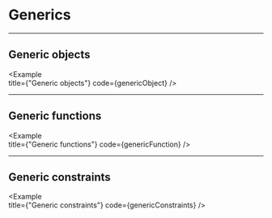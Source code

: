 
# Generics

---

## Generic objects

<Example   
  title={"Generic objects"}
  code={genericObject}
/>

---

## Generic functions

<Example   
  title={"Generic functions"}
  code={genericFunction}
/>

---

## Generic constraints

<Example   
  title={"Generic constraints"}
  code={genericConstraints}
/>
